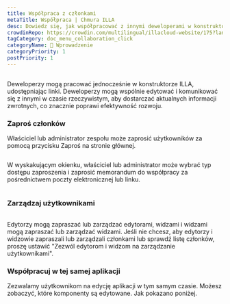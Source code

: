 ```yaml
---
title: Współpraca z członkami
metaTitle: Współpraca | Chmura ILLA
desc: Dowiedz się, jak współpracować z innymi deweloperami w konstruktorze ILLA poprzez udostępnianie linków, współedytowanie i komunikację w czasie rzeczywistym, aby zwiększyć efektywność rozwoju.
crowdinRepo: https://crowdin.com/multilingual/illacloud-website/175?languages=pl&filter=basic&value=0
tagCategory: doc_menu_collaboration_click
categoryName: 👋 Wprowadzenie
categoryPriority: 1
postPriority: 1
---
```


## <h2 hidden>Współpraca z członkami</h2>

Deweloperzy mogą pracować jednocześnie w konstruktorze ILLA, udostępniając linki. Deweloperzy mogą wspólnie edytować i komunikować się z innymi w czasie rzeczywistym, aby dostarczać aktualnych informacji zwrotnych, co znacznie poprawi efektywność rozwoju.

### Zaproś członków

Właściciel lub administrator zespołu może zaprosić użytkowników za pomocą przycisku Zaproś na stronie głównej. 

<img src='https://cdn.illacloud.com/official-website/img/docs/assemble/collaboration.png' alt="" />

W wyskakującym okienku, właściciel lub administrator może wybrać typ dostępu zaproszenia i zaprosić memorandum do współpracy za pośrednictwem poczty elektronicznej lub linku.

<img src='https://cdn.illacloud.com/official-website/img/docs/assemble/collaboration(1).png' alt="" />

### Zarządzaj użytkownikami

<img src='https://cdn.illacloud.com/official-website/img/docs/assemble/collaboration(2).png' alt="" />

Edytorzy mogą zapraszać lub zarządzać edytorami, widzami i widzami mogą zapraszać lub zarządzać widzami. Jeśli nie chcesz, aby edytorzy i widzowie zapraszali lub zarządzali członkami lub sprawdź listę członków, proszę ustawić "Zezwól edytorom i widzom na zarządzanie użytkownikami".

### Współpracuj w tej samej aplikacji

Zezwalamy użytkownikom na edycję aplikacji w tym samym czasie. Możesz zobaczyć, które komponenty są edytowane. Jak pokazano poniżej. 

<img src='https://cdn.illacloud.com/official-website/img/docs/assemble/collaboration(3).png' alt="" />
